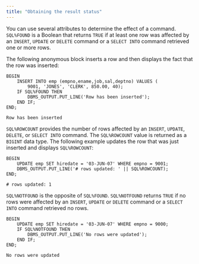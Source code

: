 ```yaml
---
title: "Obtaining the result status"
---
```


<div id="obtaining_the_result_status" class="registered_link"></div>

You can use several attributes to determine the effect of a command. `SQL%FOUND` is a Boolean that returns `TRUE` if at least one row was affected by an `INSERT`, `UPDATE` or `DELETE` command or a `SELECT INTO` command retrieved one or more rows.

The following anonymous block inserts a row and then displays the fact that the row was inserted:

```text
BEGIN
    INSERT INTO emp (empno,ename,job,sal,deptno) VALUES (
        9001, 'JONES', 'CLERK', 850.00, 40);
    IF SQL%FOUND THEN
        DBMS_OUTPUT.PUT_LINE('Row has been inserted');
    END IF;
END;

Row has been inserted
```

`SQL%ROWCOUNT` provides the number of rows affected by an `INSERT`, `UPDATE`, `DELETE`, or `SELECT INTO` command. The `SQL%ROWCOUNT` value is returned as a `BIGINT` data type. The following example updates the row that was just inserted and displays `SQL%ROWCOUNT`:

```text
BEGIN
    UPDATE emp SET hiredate = '03-JUN-07' WHERE empno = 9001;
    DBMS_OUTPUT.PUT_LINE('# rows updated: ' || SQL%ROWCOUNT);
END;

# rows updated: 1
```

`SQL%NOTFOUND` is the opposite of `SQL%FOUND`. `SQL%NOTFOUND` returns `TRUE` if no rows were affected by an `INSERT`, `UPDATE` or `DELETE` command or a `SELECT INTO` command retrieved no rows.

```text
BEGIN
    UPDATE emp SET hiredate = '03-JUN-07' WHERE empno = 9000;
    IF SQL%NOTFOUND THEN
        DBMS_OUTPUT.PUT_LINE('No rows were updated');
    END IF;
END;

No rows were updated
```
